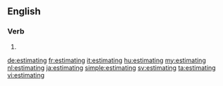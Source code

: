 ==English==

===Verb===
{{head|en}}

# {{present participle of|estimate|lang=en}}

[[de:estimating]]
[[fr:estimating]]
[[it:estimating]]
[[hu:estimating]]
[[my:estimating]]
[[nl:estimating]]
[[ja:estimating]]
[[simple:estimating]]
[[sv:estimating]]
[[ta:estimating]]
[[vi:estimating]]